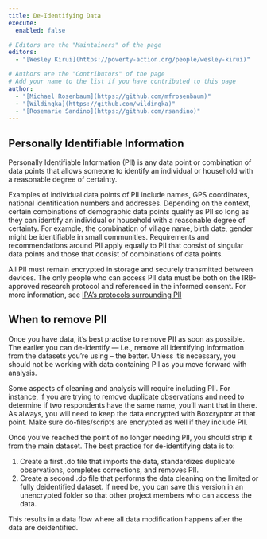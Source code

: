```yaml
---
title: De-Identifying Data
execute: 
  enabled: false

# Editors are the "Maintainers" of the page
editors:
  - "[Wesley Kirui](https://poverty-action.org/people/wesley-kirui)"

# Authors are the "Contributors" of the page
# Add your name to the list if you have contributed to this page
author:
  - "[Michael Rosenbaum](https://github.com/mfrosenbaum)"
  - "[Wildingka](https://github.com/wildingka)"
  - "[Rosemarie Sandino](https://github.com/rsandino)"
---
```


## Personally Identifiable Information

Personally Identifiable Information (PII) is any data point or combination of data points that allows someone to identify an individual or household with a reasonable degree of certainty. 

Examples of individual data points of PII include names, GPS coordinates, national identification numbers and addresses. Depending on the context, certain combinations of demographic data points qualify as PII so long as they can identify an individual or household with a reasonable degree of certainty. For example, the combination of village name, birth date, gender might be identifiable in small communities. Requirements and recommendations around PII apply equally to PII that consist of singular data points and those that consist of combinations of data points.

All PII must remain encrypted in storage and securely transmitted between devices. The only people who can access PII data must be both on the IRB-approved research protocol and referenced in the informed consent. For more information, see [IPA's protocols surrounding PII](https://povertyaction.force.com/support/s/article/IPA-Protocol-Data-and-Device-Security)

## When to remove PII

Once you have data, it’s best practise to remove PII as soon as possible. The earlier you can de-identify — i.e., remove all identifying information from the datasets you’re using – the better. Unless it’s necessary, you should not be working with data containing PII as you move forward with analysis. 

Some aspects of cleaning and analysis will require including PII. For instance, if you are trying to remove duplicate observations and need to determine if two respondents have the same name, you’ll want that in there. As always, you will need to keep the data encrypted with Boxcryptor at that point. Make sure do-files/scripts are encrypted as well if they include PII. 

Once you’ve reached the point of no longer needing PII, you should strip it from the main dataset. The best practice for de-identifying data is to:

1. Create a first .do file that imports the data, standardizes duplicate observations, completes corrections, and removes PII.
1. Create a second .do file that performs the data cleaning on the limited or fully deidentified dataset. 
If need be, you can save this version in an unencrypted folder so that other project members who can access the data. 

This results in a data flow where all data modification happens after the data are deidentified.